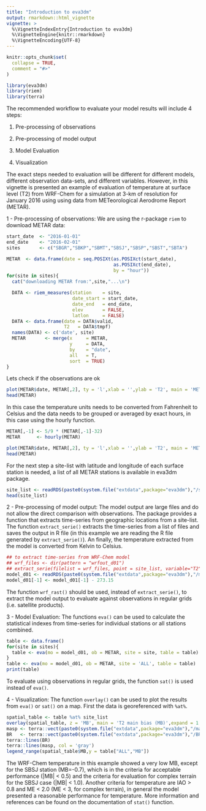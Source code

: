 ```yaml
---
title: "Introduction to eva3dm"
output: rmarkdown::html_vignette
vignette: >
  %\VignetteIndexEntry{Introduction to eva3dm}
  %\VignetteEngine{knitr::rmarkdown}
  %\VignetteEncoding{UTF-8}
---
```


```r
knitr::opts_chunk$set(
  collapse = TRUE,
  comment = "#>"
)
```

```r
library(eva3dm)
library(riem)
library(terra)
```

The recommended workflow to evaluate your model results will include 4 steps:


1. Pre-processing of observations

2. Pre-processing of model output

3. Model Evaluation

4. Visualization

The exact steps needed to evaluation will be different for different models, different observation data-sets, and different variables. However, in this vignette is presented an example of evaluation of temperature at surface level (T2) from WRF-Chem for a simulation at 3-km of resolution for January 2016 using using data from METeorological Aerodrome Report (METAR).

1 - Pre-processing of observations:
We are using the r-package `riem` to download METAR data:

```r
start_date  <- "2016-01-01"
end_date    <- "2016-02-01"
sites       <- c("SBGR","SBKP","SBMT","SBSJ","SBSP","SBST","SBTA")

METAR  <- data.frame(date = seq.POSIXt(as.POSIXct(start_date), 
                                       as.POSIXct(end_date), 
                                       by = "hour"))
for(site in sites){
  cat("downloading METAR from:",site,"...\n")

  DATA <- riem_measures(station    = site,
                        date_start = start_date,
                        date_end   = end_date,
                        elev       = FALSE,
                        latlon     = FALSE)
  DATA <- data.frame(date = DATA$valid,
                     T2   = DATA$tmpf)
  names(DATA) <- c('date', site)
  METAR       <- merge(x     = METAR, 
                       y     = DATA, 
                       by    = "date", 
                       all   = T, 
                       sort  = TRUE)
}

```
Lets check if the observations are ok

```r
plot(METAR$date, METAR[,2], ty = 'l',xlab = '',ylab = 'T2', main = 'METAR OBS')
head(METAR)
```
In this case the temperature units needs to be converted from Fahrenheit to Celsius and the data needs to be grouped or averaged by exact hours, in this case using the hourly function.
```r

METAR[,-1] <- 5/9 * (METAR[,-1]-32)
METAR      <- hourly(METAR)

plot(METAR$date, METAR[,2], ty = 'l',xlab = '',ylab = 'T2', main = 'METAR processed OBS')
head(METAR)

```

For the next step a site-list with latitude and longitude of each surface station is needed, a list of all METAR stations is available in eva3dm package.
```r
site_list <- readRDS(paste0(system.file("extdata",package="eva3dm"),"/sites_METAR.Rds"))
head(site_list)
```

2 - Pre-processing of model output:
The model output are large files and do not allow the direct comparison with observations. The package provides a function that extracts time-series from geographic locations from a site-list. The function `extract_serie()` extracts the time-series from a list of files and saves the output in R file (in this example we are reading the R file generated by `extract_serie()`). An finally, the temperature extracted from the model is converted from Kelvin to Celsius.
```r
## to extract time-series from WRF-Chem model
## wrf_files <- dir(pattern = "wrfout_d01")
## extract_serie(filelist = wrf_files, point = site_list, variable="T2", prefix="mmodel.d01", field="3d")
model_d01 <- readRDS(paste0(system.file("extdata",package="eva3dm"),"/model.d01.T2.Rds"))
model_d01[-1] <- model_d01[-1] - 273.15
```
The function `wrf_rast()` should be used, instead of `extract_serie()`, to extract the model output to evaluate against observations in regular grids (i.e. satellite products).

3 - Model Evaluation: 
The functions `eva()` can be used to calculate the statistical indexes from time-series for individual stations or all stations combined.
```r
table <- data.frame()
for(site in sites){
  table <- eva(mo = model_d01, ob = METAR, site = site, table = table)
}
table <- eva(mo = model_d01, ob = METAR, site = 'ALL', table = table)
print(table)
```
To evaluate using observations in regular grids, the function `sat()` is used instead of `eva()`.

4 - Visualization:
The function `overlay()` can be used to plot the results from `eva()` or `sat()` on a map. First the data is georeferenced with `%at%`.
```r
spatial_table <- table %at% site_list
overlay(spatial_table, z = 'MB', main = 'T2 main bias (MB)',expand = 1.6,lim = 0.1)
masp <- terra::vect(paste0(system.file("extdata",package="eva3dm"),"/masp.shp"))
BR   <- terra::vect(paste0(system.file("extdata",package="eva3dm"),"/BR.shp"))
terra::lines(BR)
terra::lines(masp, col = 'gray')
legend_range(spatial_table$MB,y = table["ALL","MB"])
```
The WRF-Chem temperature in this example showed a very low MB, except for the SBSJ station (MB=-0.7), which is in the criteria for acceptable performance (|MB| < 0.5) and the criteria for evaluation for complex terrain for the SBSJ case (|MB| < 1.0). Another criteria for temperature are IAO > 0.8 and ME < 2.0 (ME < 3, for complex terrain), in general the model presented a reasonable performance for temperature. More information and references can be found on the documentation of `stat()` function.
